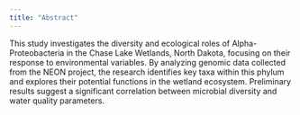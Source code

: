 ```yaml
---
title: "Abstract"
---
```


This study investigates the diversity and ecological roles of Alpha-Proteobacteria in the Chase Lake Wetlands, North Dakota, focusing on their response to environmental variables. By analyzing genomic data collected from the NEON project, the research identifies key taxa within this phylum and explores their potential functions in the wetland ecosystem. Preliminary results suggest a significant correlation between microbial diversity and water quality parameters.
